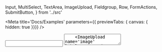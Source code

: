   Input,
  MultiSelect,
  TextArea,
  ImageUpload,
  Fieldgroup,
  Row,
  FormActions,
  SubmitButton,
} from '../src'

<Meta
  title='Docs/Examples'
  parameters={{ previewTabs: { canvas: { hidden: true }}}}
/>

  <Form
    fields={['title', 'content', 'image', 'date', 'tags']}
    mandatory={['title', 'content']}
  >
    <Input name='title' label='Title' inlineLabel />
    <TextArea name='content' label='Content' inlineLabel />
    <ImageUpload name='image' label='Featured image' inlineLabel />
    <Input name='date' type='date' label='Publication date' inlineLabel />
    <MultiSelect
      name='tags'
      label='Categories'
      options={['Lifestyle', 'Nature', 'Technology']}
      inlineLabel
    />
    <FormActions>
      <SubmitButton reset>Reset</SubmitButton>
      <SubmitButton onClick={fields => console.log(fields)}>Submit</SubmitButton>
    </FormActions>
  </Form>

  <Form fields={['people', 'message']}>
    <p>Enter emails and names of a people to invite.</p>
    <Fieldgroup name='people' fields={['name', 'email']}>
      {({ values }) => (
        <Row>
          <Input
            name='name'
            label='Name'
            initialValue={values.name}
            help='Enter user name'
          />
          <Input
            name='email'
            type='email'
            label='E-mail'
            initialValue={values.email}
            help='Enter email address'
          />
        </Row>
      )}
    </Fieldgroup>
    <TextArea name='message' label='Invitation message' />
    <SubmitButton onClick={fields => console.log(fields)}>Invite</SubmitButton>
  </Form>

  <Form
    fields={['phrase']}
    onChange={fields => console.log(fields.phrase)}
  >
    <Input
      name='phrase'
      type='search'
      placeholder='Enter search phrase'
      suffix='🔎'
    />
  </Form>


# Examples

## Blog post form

<Canvas withSource='open'>
  <Story name='Blog post form'>
    {BlogPostFormTemplate.bind({})}
  </Story>
</Canvas>

## Invite people form

<Canvas withSource='open'>
  <Story name='Invite people form'>
    {InvitePeopleFormTemplate.bind({})}
  </Story>
</Canvas>

## Dynamic search

<Canvas withSource='open'>
  <Story name='Dynamic search'>
    {DynamicSearchForm.bind({})}
  </Story>
</Canvas>
